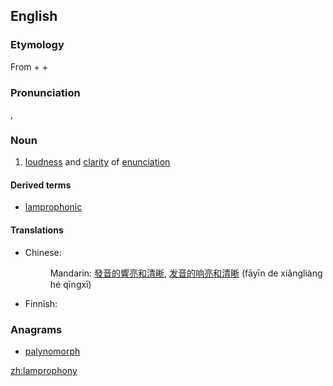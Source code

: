 ==English==

===Etymology===
From {{etyl|grc}} {{term||tr=lampró(s)||[[clear]], [[distinct]]}} + {{term||tr=phōnos||[[sound]]}} + {{term||tr=[[-y]]||having the quality of}}

===Pronunciation===
{{a|US}} {{enPR|lăm-prŏf'-ə-nē}}, {{IPA|/læm.'pɹɑf.ə.ni/}}

===Noun===
{{en-noun|-}}

# [[loudness]] and [[clarity]] of [[enunciation]]

====Derived terms====
* [[lamprophonic]]

====Translations====
{{trans-top|loudness and clarity of enunciation}}
* Chinese:
*: Mandarin: [[發音]][[的]][[響亮]][[和]][[清晰]], [[发音]][[的]][[响亮]][[和]][[清晰]] (fāyīn de xiǎngliàng hé qīngxī)
{{trans-mid}}
* Finnish: {{t+|fi|kuuluvuus}}
{{trans-bottom}}

===Anagrams===
* [[palynomorph#English|palynomorph]]

[[zh:lamprophony]]